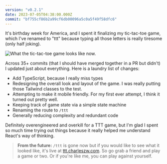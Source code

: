```yaml
---
version: "v0.2.1"
date: 2023-07-05T04:38:00.000Z
commit: "bf755cf86b2a99cf6db00096a5c0a5f49f58dfc6"
---
```


It's birthday week for America, and I spent it finalizing my tic-tac-toe game, which I've renamed to "ttt" because typing all those letters is really tiresome (only half joking).

![What the tic-tac-toe game looks like now.](./ttt.jpeg)

Across 35+ commits (that I should have merged together in a PR but didn't) I updated just about everything. Here is a laundry list of changes:

- Add TypeScript, because I really miss types
- Redesigning the overall look and layout of the game. I was really putting those Tailwind classes to the test.
- Attempting to make it mobile friendly. For my first ever attempt, I think it turned out pretty well.
- Keeping track of game state via a simple state machine
- Renaming the route to `/ttt`
- Generally reducing complexity and redundant code

Definitely overengineered and overkill for a TTT game, but I'm glad I spent so much time trying out things because it really helped me understand React's way of thinking.

> **From the future:** `/ttt` is gone now but if you would like to see what it looked like, it's live at [ttt.charleszw.com](https://ttt.charleszw.com). So go grab a friend and play a game or two. Or if you're like me, you can play against yourself.
